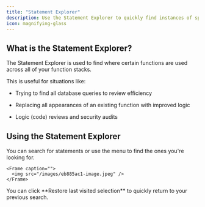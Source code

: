 ```yaml
---
title: "Statement Explorer"
description: Use the Statement Explorer to quickly find instances of specific functions across all function stacks
icon: magnifying-glass
---
```


## What is the Statement Explorer?

The Statement Explorer is used to find where certain functions are used across all of your function stacks.

This is useful for situations like:

* Trying to find all database queries to review efficiency

* Replacing all appearances of an existing function with improved logic

* Logic (code) reviews and security audits

## Using the Statement Explorer

<Steps>
  <Step title="From your workspace dashboard, click ⚙️ in the upper-right corner, and choose Statement Explorer.">
    
  </Step>
  <Step title="Select the statement(s) you'd like to find.">
    You can search for statements or use the menu to find the ones you're looking for.

    <Frame caption="">
      <img src="/images/eb885ac1-image.jpeg" />
    </Frame>
  </Step>
  <Step title="Click on the function stack(s) to enter them and take action.">
    
  </Step>
  <Step title="Return to the statement explorer when you're ready.">
    You can click **Restore last visited selection** to quickly return to your previous search.
  </Step>
</Steps>